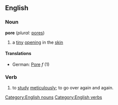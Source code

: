 ==English==

===Noun===
[[Category:English nouns]]
'''pore'''  (''plural:'' [[pores]])
# a [[tiny]] [[opening]] in the [[skin]]

====Translations====
*German: [[Pore]] ''f'' (1)

===Verb===
[[Category:English verbs]]
{{en-infl-reg-other-e|por|e}}
# to [[study]] [[meticulous]]ly; to go over again and again.